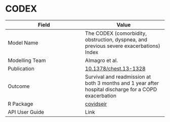 # CODEX

| Field         | Value         |
| ------------- |-------------- |
| Model Name    | The CODEX (comorbidity, obstruction, dyspnea, and previous severe exacerbations) Index |
| Modelling Team| Almagro et al.|
| Publication   | [10.1378/chest.13-1328](https://doi.org/10.1378/chest.13-1328)|
| Outcome       | Survival and readmission at both 3 months and 1 year after hospital discharge for a COPD exacerbation |
| R Package     | [covidseir](https://github.com/resplab/codexcopd)|
| API User Guide| Link          |
